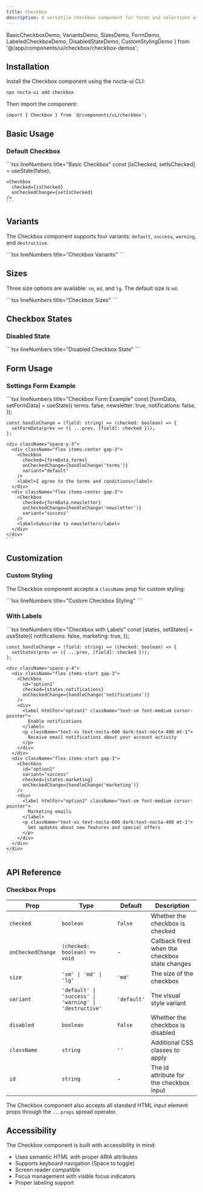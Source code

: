 ```yaml
---
title: Checkbox
description: A versatile checkbox component for forms and selections with multiple variants, sizes and dark mode support
---
```


  BasicCheckboxDemo, 
  VariantsDemo, 
  SizesDemo, 
  FormDemo,
  LabeledCheckboxDemo,
  DisabledStateDemo,
  CustomStylingDemo
} from '@/app/components/ui/checkbox/checkbox-demos';

## Installation

Install the Checkbox component using the nocta-ui CLI:

```bash lineNumbers title="Terminal"
npx nocta-ui add checkbox
```

Then import the component:

```tsx lineNumbers title="Import"
import { Checkbox } from '@/components/ui/checkbox';
```

## Basic Usage

### Default Checkbox

<DocsTabs defaultValue="preview">
  <DocsTab value="preview" lineNumbers title="Preview">
    <div className="my-6">
      <BasicCheckboxDemo />
    </div>
  </DocsTab>
  <DocsTab value="code" lineNumbers title="Code">
    ```tsx lineNumbers title="Basic Checkbox"
    const [isChecked, setIsChecked] = useState(false);
    
    <Checkbox 
      checked={isChecked} 
      onCheckedChange={setIsChecked} 
    />
    ```
  </DocsTab>
</DocsTabs>

## Variants

The Checkbox component supports four variants: `default`, `success`, `warning`, and `destructive`.

<DocsTabs defaultValue="preview">
  <DocsTab value="preview" lineNumbers title="Preview">
    <div className="my-6">
      <VariantsDemo />
    </div>
  </DocsTab>
  <DocsTab value="code" lineNumbers title="Code">
    ```tsx lineNumbers title="Checkbox Variants"
    <Checkbox variant="default" checked={true} />
    <Checkbox variant="success" checked={true} />
    <Checkbox variant="warning" checked={true} />
    <Checkbox variant="destructive" checked={true} />
    ```
  </DocsTab>
</DocsTabs>

## Sizes

Three size options are available: `sm`, `md`, and `lg`. The default size is `md`.

<DocsTabs defaultValue="preview">
  <DocsTab value="preview" lineNumbers title="Preview">
    <div className="my-6">
      <SizesDemo />
    </div>
  </DocsTab>
  <DocsTab value="code" lineNumbers title="Code">
    ```tsx lineNumbers title="Checkbox Sizes"
    <Checkbox size="sm" checked={true} />
    <Checkbox size="md" checked={true} />
    <Checkbox size="lg" checked={true} />
    ```
  </DocsTab>
</DocsTabs>

## Checkbox States

### Disabled State

<DocsTabs defaultValue="preview">
  <DocsTab value="preview" lineNumbers title="Preview">
    <DisabledStateDemo />
  </DocsTab>
  <DocsTab value="code" lineNumbers title="Code">
    ```tsx lineNumbers title="Disabled Checkbox State"
    <Checkbox disabled={false} />
    <Checkbox checked={true} disabled={false} />
    <Checkbox disabled={true} />
    <Checkbox checked={true} disabled={true} />
    ```
  </DocsTab>
</DocsTabs>

## Form Usage

### Settings Form Example

<DocsTabs defaultValue="preview">
  <DocsTab value="preview" lineNumbers title="Preview">
    <div className="my-6">
      <FormDemo />
    </div>
  </DocsTab>
  <DocsTab value="code" lineNumbers title="Code">
    ```tsx lineNumbers title="Checkbox Form Example"
    const [formData, setFormData] = useState({
      terms: false,
      newsletter: true,
      notifications: false,
    });

    const handleChange = (field: string) => (checked: boolean) => {
      setFormData(prev => ({ ...prev, [field]: checked }));
    };

    <div className="space-y-3">
      <div className="flex items-center gap-3">
        <Checkbox 
          checked={formData.terms} 
          onCheckedChange={handleChange('terms')}
          variant="default"
        />
        <label>I agree to the terms and conditions</label>
      </div>
      <div className="flex items-center gap-3">
        <Checkbox 
          checked={formData.newsletter} 
          onCheckedChange={handleChange('newsletter')}
          variant="success"
        />
        <label>Subscribe to newsletter</label>
      </div>
    </div>
    ```
  </DocsTab>
</DocsTabs>

## Customization

### Custom Styling

The Checkbox component accepts a `className` prop for custom styling:

<DocsTabs defaultValue="preview">
  <DocsTab value="preview" lineNumbers title="Preview">
    <div className="my-6">
      <CustomStylingDemo />
    </div>
  </DocsTab>
  <DocsTab value="code" lineNumbers title="Code">
    ```tsx lineNumbers title="Custom Checkbox Styling"
    <Checkbox className="scale-125" checked={true} />
    <Checkbox className="rounded-full" checked={true} />
    <Checkbox className="shadow-lg" checked={false} />
    ```
  </DocsTab>
</DocsTabs>

### With Labels

<DocsTabs defaultValue="preview">
  <DocsTab value="preview" lineNumbers title="Preview">
    <div className="my-6">
      <LabeledCheckboxDemo />
    </div>
  </DocsTab>
  <DocsTab value="code" lineNumbers title="Code">
    ```tsx lineNumbers title="Checkbox with Labels"
    const [states, setStates] = useState({
      notifications: false,
      marketing: true,
    });

    const handleChange = (field: string) => (checked: boolean) => {
      setStates(prev => ({ ...prev, [field]: checked }));
    };

    <div className="space-y-4">
      <div className="flex items-start gap-3">
        <Checkbox 
          id="option1" 
          checked={states.notifications}
          onCheckedChange={handleChange('notifications')}
        />
        <div>
          <label htmlFor="option1" className="text-sm font-medium cursor-pointer">
            Enable notifications
          </label>
          <p className="text-xs text-nocta-600 dark:text-nocta-400 mt-1">
            Receive email notifications about your account activity
          </p>
        </div>
      </div>
      <div className="flex items-start gap-3">
        <Checkbox 
          id="option2" 
          variant="success" 
          checked={states.marketing}
          onCheckedChange={handleChange('marketing')}
        />
        <div>
          <label htmlFor="option2" className="text-sm font-medium cursor-pointer">
            Marketing emails
          </label>
          <p className="text-xs text-nocta-600 dark:text-nocta-400 mt-1">
            Get updates about new features and special offers
          </p>
        </div>
      </div>
    </div>
    ```
  </DocsTab>
</DocsTabs>

## API Reference

### Checkbox Props

| Prop | Type | Default | Description |
|------|------|---------|-------------|
| `checked` | `boolean` | `false` | Whether the checkbox is checked |
| `onCheckedChange` | `(checked: boolean) => void` | - | Callback fired when the checkbox state changes |
| `size` | `'sm' \| 'md' \| 'lg'` | `'md'` | The size of the checkbox |
| `variant` | `'default' \| 'success' \| 'warning' \| 'destructive'` | `'default'` | The visual style variant |
| `disabled` | `boolean` | `false` | Whether the checkbox is disabled |
| `className` | `string` | `''` | Additional CSS classes to apply |
| `id` | `string` | - | The id attribute for the checkbox input |

The Checkbox component also accepts all standard HTML input element props through the `...props` spread operator.

## Accessibility

The Checkbox component is built with accessibility in mind:

- Uses semantic HTML with proper ARIA attributes
- Supports keyboard navigation (Space to toggle)
- Screen reader compatible
- Focus management with visible focus indicators
- Proper labeling support